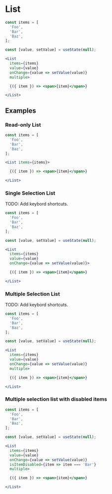 
# List

<Documenter component={List}>

```jsx preview
const items = [
  'Foo',
  'Bar',
  'Baz',
];

const [value, setValue] = useState(null);

<List
  items={items}
  value={value}
  onChange={value => setValue(value)}
  multiple>

  {({ item }) => <span>{item}</span>}

</List>
```

</Documenter>

## Examples

### Read-only List

```jsx preview
const items = [
  'Foo',
  'Bar',
  'Baz',
];

<List items={items}>

  {({ item }) => <span>{item}</span>}

</List>
```

### Single Selection List

TODO: Add keybord shortcuts.

```jsx preview
const items = [
  'Foo',
  'Bar',
  'Baz',
];

const [value, setValue] = useState(null);

<List
  items={items}
  value={value}
  onChange={value => setValue(value)}>

  {({ item }) => <span>{item}</span>}

</List>
```

### Multiple Selection List

TODO: Add keybord shortcuts.

```jsx preview
const items = [
  'Foo',
  'Bar',
  'Baz',
];

const [value, setValue] = useState(null);

<List
  items={items}
  value={value}
  onChange={value => setValue(value)}
  multiple>

  {({ item }) => <span>{item}</span>}

</List>
```

### Multiple selection list with disabled items

```jsx preview
const items = [
  'Foo',
  'Bar',
  'Baz',
];

const [value, setValue] = useState(null);

<List
  items={items}
  value={value}
  onChange={value => setValue(value)}
  isItemDisabled={item => item === 'Bar'}
  multiple>

  {({ item }) => <span>{item}</span>}

</List>
```
